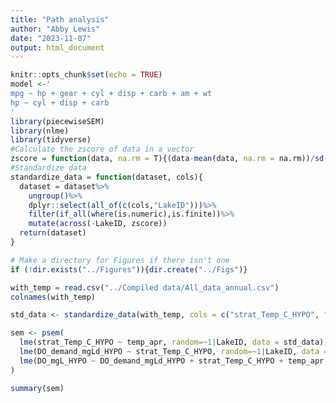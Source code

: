 ```yaml
---
title: "Path analysis"
author: "Abby Lewis"
date: "2023-11-07"
output: html_document
---
```


```r
knitr::opts_chunk$set(echo = TRUE)
model <-'
mpg ~ hp + gear + cyl + disp + carb + am + wt
hp ~ cyl + disp + carb
'
library(piecewiseSEM)
library(nlme)
library(tidyverse)
#Calculate the zscore of data in a vector
zscore = function(data, na.rm = T){(data-mean(data, na.rm = na.rm))/sd(data, na.rm = na.rm)}
#Standardize data
standardize_data = function(dataset, cols){
  dataset = dataset%>%
    ungroup()%>%
    dplyr::select(all_of(c(cols,"LakeID")))%>%
    filter(if_all(where(is.numeric),is.finite))%>%
    mutate(across(-LakeID, zscore))
  return(dataset)
}

# Make a directory for Figures if there isn't one
if (!dir.exists("../Figures")){dir.create("../Figs")}
```

```r
with_temp = read.csv("../Compiled data/All_data_annual.csv")
colnames(with_temp)

std_data <- standardize_data(with_temp, cols = c("strat_Temp_C_HYPO", "DO_demand_mgLd_HYPO", "DO_mgL_HYPO", "temp_apr"))

sem <- psem(
  lme(strat_Temp_C_HYPO ~ temp_apr, random=~1|LakeID, data = std_data),
  lme(DO_demand_mgLd_HYPO ~ strat_Temp_C_HYPO, random=~1|LakeID, data = std_data),
  lme(DO_mgL_HYPO ~ DO_demand_mgLd_HYPO + strat_Temp_C_HYPO + temp_apr, random=~1|LakeID, data = std_data)
)

summary(sem)
```


